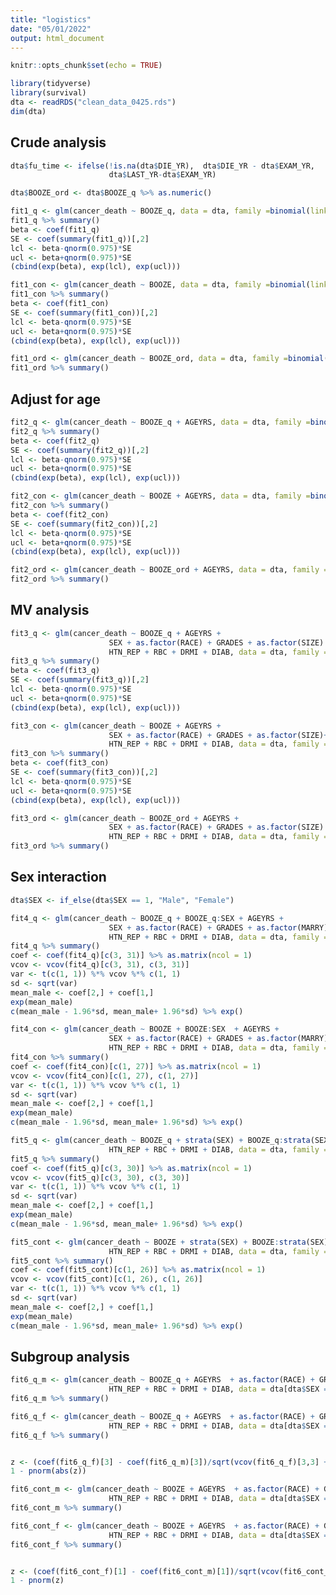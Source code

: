 ```yaml
---
title: "logistics"
date: "05/01/2022"
output: html_document
---
```


```r
knitr::opts_chunk$set(echo = TRUE)
```

```r
library(tidyverse)
library(survival)
dta <- readRDS("clean_data_0425.rds")
dim(dta)
```


## Crude analysis
```r
dta$fu_time <- ifelse(!is.na(dta$DIE_YR),  dta$DIE_YR - dta$EXAM_YR,
                      dta$LAST_YR-dta$EXAM_YR)

dta$BOOZE_ord <- dta$BOOZE_q %>% as.numeric()

fit1_q <- glm(cancer_death ~ BOOZE_q, data = dta, family =binomial(link='logit'))
fit1_q %>% summary()
beta <- coef(fit1_q)
SE <- coef(summary(fit1_q))[,2]
lcl <- beta-qnorm(0.975)*SE 
ucl <- beta+qnorm(0.975)*SE
(cbind(exp(beta), exp(lcl), exp(ucl)))

fit1_con <- glm(cancer_death ~ BOOZE, data = dta, family =binomial(link='logit'))
fit1_con %>% summary()
beta <- coef(fit1_con)
SE <- coef(summary(fit1_con))[,2]
lcl <- beta-qnorm(0.975)*SE 
ucl <- beta+qnorm(0.975)*SE
(cbind(exp(beta), exp(lcl), exp(ucl)))

fit1_ord <- glm(cancer_death ~ BOOZE_ord, data = dta, family =binomial(link='logit'))
fit1_ord %>% summary()

```



## Adjust for age
```r
fit2_q <- glm(cancer_death ~ BOOZE_q + AGEYRS, data = dta, family =binomial(link='logit'))
fit2_q %>% summary()
beta <- coef(fit2_q)
SE <- coef(summary(fit2_q))[,2]
lcl <- beta-qnorm(0.975)*SE 
ucl <- beta+qnorm(0.975)*SE
(cbind(exp(beta), exp(lcl), exp(ucl)))

fit2_con <- glm(cancer_death ~ BOOZE + AGEYRS, data = dta, family =binomial(link='logit'))
fit2_con %>% summary()
beta <- coef(fit2_con)
SE <- coef(summary(fit2_con))[,2]
lcl <- beta-qnorm(0.975)*SE 
ucl <- beta+qnorm(0.975)*SE
(cbind(exp(beta), exp(lcl), exp(ucl)))

fit2_ord <- glm(cancer_death ~ BOOZE_ord + AGEYRS, data = dta, family =binomial(link='logit'))
fit2_ord %>% summary()

```


## MV analysis
```r
fit3_q <- glm(cancer_death ~ BOOZE_q + AGEYRS +
                      SEX + as.factor(RACE) + GRADES + as.factor(SIZE) + as.factor(MARRY) + AVGSMK + as.factor(SMSA) + URBAN + 
                      HTN_REP + RBC + DRMI + DIAB, data = dta, family =binomial(link='logit'))
fit3_q %>% summary()
beta <- coef(fit3_q)
SE <- coef(summary(fit3_q))[,2]
lcl <- beta-qnorm(0.975)*SE 
ucl <- beta+qnorm(0.975)*SE
(cbind(exp(beta), exp(lcl), exp(ucl)))

fit3_con <- glm(cancer_death ~ BOOZE + AGEYRS +
                      SEX + as.factor(RACE) + GRADES + as.factor(SIZE)+ as.factor(MARRY) + AVGSMK + as.factor(SMSA) + URBAN + 
                      HTN_REP + RBC + DRMI + DIAB, data = dta, family =binomial(link='logit'))
fit3_con %>% summary()
beta <- coef(fit3_con)
SE <- coef(summary(fit3_con))[,2]
lcl <- beta-qnorm(0.975)*SE 
ucl <- beta+qnorm(0.975)*SE
(cbind(exp(beta), exp(lcl), exp(ucl)))

fit3_ord <- glm(cancer_death ~ BOOZE_ord + AGEYRS +
                      SEX + as.factor(RACE) + GRADES + as.factor(SIZE) + as.factor(MARRY) + AVGSMK + as.factor(SMSA) + URBAN + 
                      HTN_REP + RBC + DRMI + DIAB, data = dta, family =binomial(link='logit'))
fit3_ord %>% summary()
```

## Sex interaction

```r
dta$SEX <- if_else(dta$SEX == 1, "Male", "Female")

fit4_q <- glm(cancer_death ~ BOOZE_q + BOOZE_q:SEX + AGEYRS +
                      SEX + as.factor(RACE) + GRADES + as.factor(MARRY) + as.factor(SIZE) + AVGSMK + as.factor(SMSA) + URBAN + 
                      HTN_REP + RBC + DRMI + DIAB, data = dta, family =binomial(link='logit'))
fit4_q %>% summary()
coef <- coef(fit4_q)[c(3, 31)] %>% as.matrix(ncol = 1)
vcov <- vcov(fit4_q)[c(3, 31), c(3, 31)]
var <- t(c(1, 1)) %*% vcov %*% c(1, 1)
sd <- sqrt(var)
mean_male <- coef[2,] + coef[1,]
exp(mean_male)
c(mean_male - 1.96*sd, mean_male+ 1.96*sd) %>% exp()
```


```r
fit4_con <- glm(cancer_death ~ BOOZE + BOOZE:SEX  + AGEYRS +
                      SEX + as.factor(RACE) + GRADES + as.factor(MARRY) + as.factor(SIZE) + AVGSMK + as.factor(SMSA) + URBAN + 
                      HTN_REP + RBC + DRMI + DIAB, data = dta, family =binomial(link='logit'))
fit4_con %>% summary()
coef <- coef(fit4_con)[c(1, 27)] %>% as.matrix(ncol = 1)
vcov <- vcov(fit4_con)[c(1, 27), c(1, 27)]
var <- t(c(1, 1)) %*% vcov %*% c(1, 1)
sd <- sqrt(var)
mean_male <- coef[2,] + coef[1,]
exp(mean_male)
c(mean_male - 1.96*sd, mean_male+ 1.96*sd) %>% exp()
```

```r
fit5_q <- glm(cancer_death ~ BOOZE_q + strata(SEX) + BOOZE_q:strata(SEX) + AGEYRS  + as.factor(RACE) + GRADES + as.factor(MARRY) + as.factor(SIZE) + AVGSMK + as.factor(SMSA) + URBAN + 
                      HTN_REP + RBC + DRMI + DIAB, data = dta, family =binomial(link='logit'))
fit5_q %>% summary()
coef <- coef(fit5_q)[c(3, 30)] %>% as.matrix(ncol = 1)
vcov <- vcov(fit5_q)[c(3, 30), c(3, 30)]
var <- t(c(1, 1)) %*% vcov %*% c(1, 1)
sd <- sqrt(var)
mean_male <- coef[2,] + coef[1,]
exp(mean_male)
c(mean_male - 1.96*sd, mean_male+ 1.96*sd) %>% exp()
```
```r
fit5_cont <- glm(cancer_death ~ BOOZE + strata(SEX) + BOOZE:strata(SEX) + AGEYRS  + as.factor(RACE) + GRADES + as.factor(MARRY) + as.factor(SIZE) + AVGSMK + as.factor(SMSA) + URBAN + 
                      HTN_REP + RBC + DRMI + DIAB, data = dta, family =binomial(link='logit'))
fit5_cont %>% summary()
coef <- coef(fit5_cont)[c(1, 26)] %>% as.matrix(ncol = 1)
vcov <- vcov(fit5_cont)[c(1, 26), c(1, 26)]
var <- t(c(1, 1)) %*% vcov %*% c(1, 1)
sd <- sqrt(var)
mean_male <- coef[2,] + coef[1,]
exp(mean_male)
c(mean_male - 1.96*sd, mean_male+ 1.96*sd) %>% exp()
```


## Subgroup analysis

```r
fit6_q_m <- glm(cancer_death ~ BOOZE_q + AGEYRS  + as.factor(RACE) + GRADES + as.factor(MARRY) + as.factor(SIZE) + AVGSMK + as.factor(SMSA) + URBAN + 
                      HTN_REP + RBC + DRMI + DIAB, data = dta[dta$SEX == "Male",], family =binomial(link='logit'))
fit6_q_m %>% summary()

fit6_q_f <- glm(cancer_death ~ BOOZE_q + AGEYRS  + as.factor(RACE) + GRADES + as.factor(MARRY) + as.factor(SIZE) + AVGSMK + as.factor(SMSA) + URBAN + 
                      HTN_REP + RBC + DRMI + DIAB, data = dta[dta$SEX == "Female",], family =binomial(link='logit'))
fit6_q_f %>% summary()


z <- (coef(fit6_q_f)[3] - coef(fit6_q_m)[3])/sqrt(vcov(fit6_q_f)[3,3] + vcov(fit6_q_m)[3,3])
1 - pnorm(abs(z))
```



```r
fit6_cont_m <- glm(cancer_death ~ BOOZE + AGEYRS  + as.factor(RACE) + GRADES + as.factor(MARRY) + as.factor(SIZE) + AVGSMK + as.factor(SMSA) + URBAN + 
                      HTN_REP + RBC + DRMI + DIAB, data = dta[dta$SEX == "Male",], family =binomial(link='logit'))
fit6_cont_m %>% summary()

fit6_cont_f <- glm(cancer_death ~ BOOZE + AGEYRS  + as.factor(RACE) + GRADES + as.factor(MARRY) + as.factor(SIZE) + AVGSMK + as.factor(SMSA) + URBAN + 
                      HTN_REP + RBC + DRMI + DIAB, data = dta[dta$SEX == "Female",], family =binomial(link='logit'))
fit6_cont_f %>% summary()


z <- (coef(fit6_cont_f)[1] - coef(fit6_cont_m)[1])/sqrt(vcov(fit6_cont_f)[1,1] + vcov(fit6_cont_m)[1,1])
1 - pnorm(z)
```


